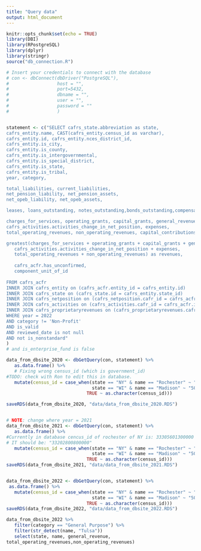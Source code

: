 ```yaml
---
title: "Query data"
output: html_document
---
```


```r
knitr::opts_chunk$set(echo = TRUE)
library(DBI)
library(RPostgreSQL)
library(dplyr)
library(stringr)
source("db_connection.R")
```

```r
# Insert your credentials to connect with the database
# con <- dbConnect(dbDriver("PostgreSQL"), 
#                  host = "",
#                  port=5432, 
#                  dbname = "",
#                  user = "",
#                  password = ""
#                  )


statement <- c("SELECT cafrs_state.abbreviation as state,
cafrs_entity.name, CAST(cafrs_entity.census_id as varchar),
cafrs_entity.id, cafrs_entity.nces_district_id,
cafrs_entity.is_city, 
cafrs_entity.is_county, 
cafrs_entity.is_intergovernmental, 
cafrs_entity.is_special_district, 
cafrs_entity.is_state, 
cafrs_entity.is_tribal,
year, category,

total_liabilities, current_liabilities, 
net_pension_liability, net_pension_assets, 
net_opeb_liability, net_opeb_assets, 

leases, loans_outstanding, notes_outstanding,bonds_outstanding,compensated_absences,

charges_for_services, operating_grants, capital_grants, general_revenue, 
cafrs_activities.activities_change_in_net_position, expenses, 
total_operating_revenues, non_operating_revenues, capital_contributions,

greatest(charges_for_services + operating_grants + capital_grants + general_revenue,
   cafrs_activities.activities_change_in_net_position + expenses,
   total_operating_revenues + non_operating_revenues) as revenues,
   
   cafrs_acfr.has_unconfirmed,
   component_unit_of_id
   
FROM cafrs_acfr
INNER JOIN cafrs_entity on (cafrs_acfr.entity_id = cafrs_entity.id)
INNER JOIN cafrs_state on (cafrs_state.id = cafrs_entity.state_id)
INNER JOIN cafrs_netposition on (cafrs_netposition.cafr_id = cafrs_acfr.id)
INNER JOIN cafrs_activities on (cafrs_activities.cafr_id = cafrs_acfr.id)
INNER JOIN cafrs_proprietaryrevenues on (cafrs_proprietaryrevenues.cafr_id = cafrs_acfr.id)
WHERE year = 2022
AND category != 'Non-Profit'
AND is_valid
AND reviewed_date is not null
AND not is_nonstandard"
)
# and is_enterprise_fund is false

data_from_dbsite_2020 <- dbGetQuery(con, statement) %>% 
   as.data.frame() %>% 
   # Fixing wrong census_id (which is government_id) 
#TODO: check with Ron to edit this in database. 
   mutate(census_id = case_when(state == "NY" & name == "Rochester" ~ "33202800800000", 
                                state == "WI" & name == "Madison" ~ "50201301100000",
                              TRUE ~ as.character(census_id)))

saveRDS(data_from_dbsite_2020, "data/data_from_dbsite_2020.RDS")


# NOTE: change where year = 2021
data_from_dbsite_2021 <- dbGetQuery(con, statement) %>% 
   as.data.frame() %>% 
#Currently in database cencus_id of rochester of NY is: 33305601300000
# IT should be: "33202800800000"
   mutate(census_id = case_when(state == "NY" & name == "Rochester" ~ "33202800800000", 
                                state == "WI" & name == "Madison" ~ "50201301100000", # wrong: 50301301600000 = town of madison
                              TRUE ~ as.character(census_id))) 
saveRDS(data_from_dbsite_2021, "data/data_from_dbsite_2021.RDS")


data_from_dbsite_2022 <- dbGetQuery(con, statement) %>% 
 as.data.frame() %>% 
   mutate(census_id = case_when(state == "NY" & name == "Rochester" ~ "33202800800000", 
                                state == "WI" & name == "Madison" ~ "50201301100000",
                              TRUE ~ as.character(census_id)))
saveRDS(data_from_dbsite_2022, "data/data_from_dbsite_2022.RDS")
```


```r
data_from_dbsite_2022 %>% 
   filter(category == "General Purpose") %>% 
   filter(str_detect(name, "Tulsa")) 
   select(state, name, general_revenue,
total_operating_revenues,non_operating_revenues)
```


